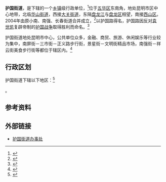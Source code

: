 {{中国乡级行政区|53/01/02/002/000
|景观照片文件名 =Kunming centre.jpg
|景观照片描述 = 护国街道青年路附近
|建置时间 = 2004年
|政府驻地 = 庆云街199号
|毗邻 = 
|总面积 = 1.89
|总人口 = 10万
|户籍人口 = 
|户籍人口年份 = 
|常住人口 = 
|常住人口年份 = 
|人口密度 = 
|GDP = 
|邮政编码 = 650021
}}

'''护国街道'''，是{{PRC admin/fullname|53/01/02/002/000|3}}下辖的一个[[乡镇|乡镇]]级行政单位，<ref>{{PRC admin/ref sgc|{{PRC admin/parent|53/01/02/002/000}}}}</ref>位于[[五华区|五华区]]东南角，地处昆明市区中心地带，北临[[华山街道_(昆明市)|华山街道]]，西接[[大关街道|大关街道]]，东隔[[盘龙江_(滇池)|盘龙江]]与[[盘龙区|盘龙区]]相望，南接[[西山区_(昆明市)|西山区]]。2004年由原小南、南强、长春街道合并成立，<ref>{{cite web| language =zh-cn| publisher =昆明五华| title =昆明市五华区人民政府关于街道办事处整合的公告| url =http://www.kmwh.gov.cn/kmwh/web/newpop/showdoc1.jsp?docid=D23652| date =2011-10-30| accessdate =2012-06-14| deadurl =yes| archiveurl =https://web.archive.org/web/20050223165610/http://www.kmwh.gov.cn/kmwh/web/newpop/showdoc1.jsp?docid=D23652| archivedate =2005-02-23}}</ref>以护国路得名，护国路因反对[[袁世凯|袁世凯]]复辟帝制的[[护国战争|护国战争]]取得胜利而命名。<ref>{{cite book zh |author=吴光范 |title=《昆明古今地名考释》|format=M |edition=1 |location=昆明 |publisher=云南人民出版社 |date=2006 |pages=137 |id= ISBN 7-222-04563-5}}</ref>

护国街道地处昆明市中心，公共单位众多，金融、商贸、旅游、休闲娱乐等行业较为集中，南屏街－三市街－正义路步行街，景星街－文明街精品市场，南强街－祥云街美食步行街等都位于辖区内。<ref>{{cite web| language =zh-cn| publisher =五华区人民政府| title =护国街道办事处简介| url =http://www.kmwh.gov.cn/kmwh/web/bsc_new/huguo/showdoc.jsp?docid=D24844&fieldid=F4301| date =| accessdate =2012-06-14}}{{dead link|date=2018年3月 |bot=InternetArchiveBot |fix-attempted=yes }}</ref>
== 行政区划 ==

护国街道下辖以下地区：<ref>{{PRC admin/ref sgc|53/01/02/002/000}}</ref>

{{PRC admin/children|53/01/02/002/000}}。

== 参考资料 ==
{{reflist}}
==外部链接==
*[http://www.kmwh.gov.cn/kmwh/web/bsc_new/huguo/index.jsp 护国街道办事处] {{Wayback|url=http://www.kmwh.gov.cn/kmwh/web/bsc_new/huguo/index.jsp |date=20120924190952 }}
{{行政区划小作品}}
{{PRC admin/navcat|53/01/02/002/000}}